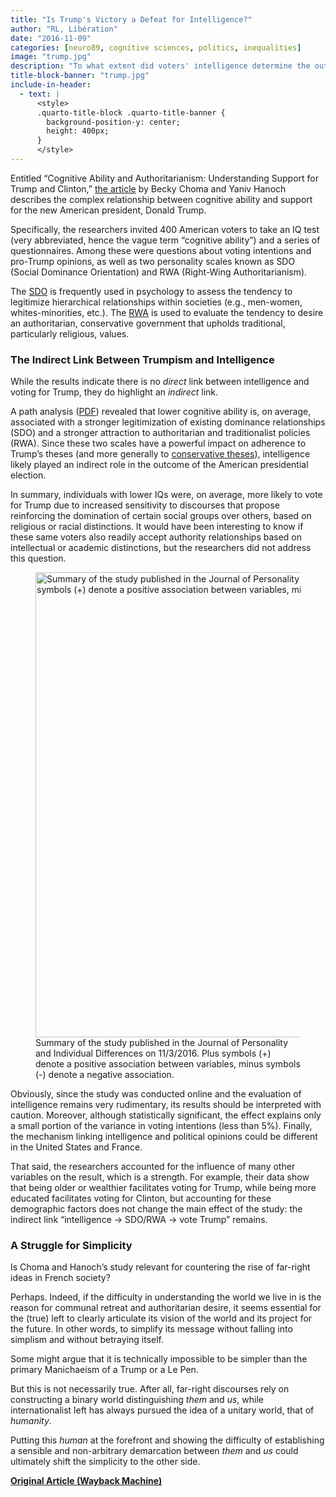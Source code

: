 ```yaml
---
title: "Is Trump's Victory a Defeat for Intelligence?"
author: "RL, Libération"
date: "2016-11-09"
categories: [neuro89, cognitive sciences, politics, inequalities]
image: "trump.jpg"
description: "To what extent did voters' intelligence determine the outcome of the American presidential election? A scientific study published on November 3, 2016, explores this question."
title-block-banner: "trump.jpg"
include-in-header:
  - text: |
      <style>
      .quarto-title-block .quarto-title-banner {
        background-position-y: center;
        height: 400px;
      }
      </style>
---
```


Entitled "Cognitive Ability and Authoritarianism: Understanding Support for Trump and Clinton," [the article](https://web.archive.org/web/20200831015721/http://www.sciencedirect.com/science/article/pii/S0191886916310911) by Becky Choma and Yaniv Hanoch describes the complex relationship between cognitive ability and support for the new American president, Donald Trump.

Specifically, the researchers invited 400 American voters to take an IQ test (very abbreviated, hence the vague term "cognitive ability") and a series of questionnaires. Among these were questions about voting intentions and pro-Trump opinions, as well as two personality scales known as SDO (Social Dominance Orientation) and RWA (Right-Wing Authoritarianism).

The [SDO](https://web.archive.org/web/20200831015721/https://blogs.mediapart.fr/horslesmurs/blog/110816/inegalites-sociales-le-profil-cognitif-de-ceux-qui-s-en-foutent) is frequently used in psychology to assess the tendency to legitimize hierarchical relationships within societies (e.g., men-women, whites-minorities, etc.). The [RWA](https://web.archive.org/web/20200831015721/http://quebec.huffingtonpost.ca/Bruno%20Mass%C3%A9/psychologie-conservateurs-canada_b_3279747.html) is used to evaluate the tendency to desire an authoritarian, conservative government that upholds traditional, particularly religious, values.

### The Indirect Link Between Trumpism and Intelligence

While the results indicate there is no *direct* link between intelligence and voting for Trump, they do highlight an *indirect* link.

A path analysis ([PDF](https://web.archive.org/web/20200831015721/http://leger360.com/admin/leger_a/fr_la7_pathanalysis.pdf)) revealed that lower cognitive ability is, on average, associated with a stronger legitimization of existing dominance relationships (SDO) and a stronger attraction to authoritarian and traditionalist policies (RWA). Since these two scales have a powerful impact on adherence to Trump's theses (and more generally to [conservative theses](https://web.archive.org/web/20200831015721/https://blogs.mediapart.fr/horslesmurs/blog/110816/inegalites-sociales-le-profil-cognitif-de-ceux-qui-s-en-foutent)), intelligence likely played an indirect role in the outcome of the American presidential election.

In summary, individuals with lower IQs were, on average, more likely to vote for Trump due to increased sensitivity to discourses that propose reinforcing the domination of certain social groups over others, based on religious or racial distinctions. It would have been interesting to know if these same voters also readily accept authority relationships based on intellectual or academic distinctions, but the researchers did not address this question.

![Summary of the study published in the Journal of Personality and Individual Differences on 11/3/2016. Plus symbols (+) denote a positive association between variables, minus symbols (-) denote a negative association.](mediation.jpg){fig-align="center" width="744"}

Obviously, since the study was conducted online and the evaluation of intelligence remains very rudimentary, its results should be interpreted with caution. Moreover, although statistically significant, the effect explains only a small portion of the variance in voting intentions (less than 5%). Finally, the mechanism linking intelligence and political opinions could be different in the United States and France.

That said, the researchers accounted for the influence of many other variables on the result, which is a strength. For example, their data show that being older or wealthier facilitates voting for Trump, while being more educated facilitates voting for Clinton, but accounting for these demographic factors does not change the main effect of the study: the indirect link "intelligence → SDO/RWA → vote Trump" remains.

### A Struggle for Simplicity

Is Choma and Hanoch's study relevant for countering the rise of far-right ideas in French society?

Perhaps. Indeed, if the difficulty in understanding the world we live in is the reason for communal retreat and authoritarian desire, it seems essential for the (true) left to clearly articulate its vision of the world and its project for the future. In other words, to simplify its message without falling into simplism and without betraying itself.

Some might argue that it is technically impossible to be simpler than the primary Manichaeism of a Trump or a Le Pen.

But this is not necessarily true. After all, far-right discourses rely on constructing a binary world distinguishing *them* and *us*, while internationalist left has always pursued the idea of a unitary world, that of *humanity*.

Putting this *human* at the forefront and showing the difficulty of establishing a sensible and non-arbitrary demarcation between *them* and *us* could ultimately shift the simplicity to the other side.


[**Original Article (Wayback Machine)**](https://web.archive.org/web/20200831015721/http://hemisphere-gauche.blogs.liberation.fr/2016/11/09/victoire-de-trump-une-defaite-de-lintelligence/)

<script src="https://giscus.app/client.js"
        data-repo="romainligneul/giscus-comments"
        data-repo-id="R_kgDOMSMTIw"
        data-category="CommentsBlogFR"
        data-category-id="DIC_kwDOMSMTI84CglZk"
        data-mapping="pathname"
        data-strict="0"
        data-reactions-enabled="1"
        data-emit-metadata="0"
        data-input-position="top"
        data-theme="preferred_color_scheme"
        data-lang="en"
        crossorigin="anonymous"
        async>
</script>
